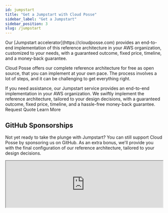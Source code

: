 ```yaml
---
id: jumpstart
title: "Get a Jumpstart with Cloud Posse"
sidebar_label: "Get a Jumpstart"
sidebar_position: 3
slug: /jumpstart
---
```


<Intro>
Our [Jumpstart accelerator](https://cloudposse.com) provides an end-to-end implementation of this reference architecture in your AWS organization, customized to your needs, with a guaranteed outcome, fixed price, timeline, and a money-back guarantee.
</Intro>

Cloud Posse offers our complete reference architecture for free as open source, that you can implement at your own pace. The process involves a lot of steps, and it can be challenging to get everything right.

<ActionCard title="Get a Jumpstart with Cloud Posse">
  If you need assistance, our Jumpstart service provides an end-to-end implementation in your AWS organization. We swiftly implement the reference architecture, tailored to your design decisions, with a guaranteed outcome, fixed price, timeline, and a hassle-free money-back guarantee.
  <div>
    <PrimaryCTA to="https://cloudposse.com/meet">Request Quote</PrimaryCTA>
    <SecondaryCTA to="https://cloudposse.com">Learn More</SecondaryCTA>
  </div>
</ActionCard>



## GitHub Sponsorships

Not yet ready to take the plunge with Jumpstart? You can still support Cloud Posse by sponsoring us on GitHub. As an extra bonus, we'll provide you with the final configuration of our reference architecture, tailored to your design decisions.

<iframe src="https://github.com/sponsors/cloudposse/card" title="Sponsor Cloud Posse" height="auto" width="100%" style={{border: 0}}></iframe>

